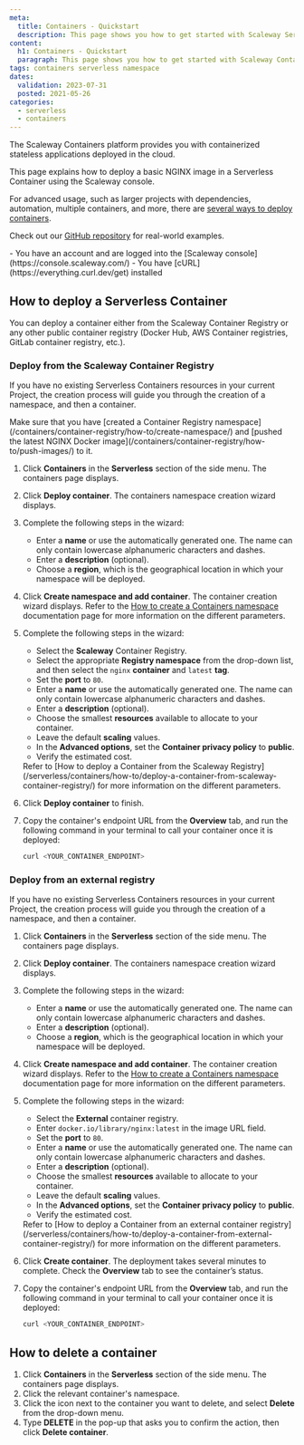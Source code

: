 ```yaml
---
meta:
  title: Containers - Quickstart
  description: This page shows you how to get started with Scaleway Serverless Containers
content:
  h1: Containers - Quickstart
  paragraph: This page shows you how to get started with Scaleway Containers
tags: containers serverless namespace
dates:
  validation: 2023-07-31
  posted: 2021-05-26
categories:
  - serverless
  - containers
---
```


The Scaleway Containers platform provides you with containerized stateless applications deployed in the cloud.

This page explains how to deploy a basic NGINX image in a Serverless Container using the Scaleway console.

For advanced usage, such as larger projects with dependencies, automation, multiple containers, and more, there are [several ways to deploy containers](/serverless/containers/reference-content/deploy-container/).

Check out our [GitHub repository](https://github.com/scaleway/serverless-examples) for real-world examples.

<Macro id="iam-requirements" />

<Message type="requirement">
  - You have an account and are logged into the [Scaleway console](https://console.scaleway.com/)
  - You have [cURL](https://everything.curl.dev/get) installed 
</Message>

## How to deploy a Serverless Container

You can deploy a container either from the Scaleway Container Registry or any other public container registry (Docker Hub, AWS Container registries, GitLab container registry, etc.).

### Deploy from the Scaleway Container Registry

If you have no existing Serverless Containers resources in your current Project, the creation process will guide you through the creation of a namespace, and then a container.

<Message type="note">
  Make sure that you have [created a Container Registry namespace](/containers/container-registry/how-to/create-namespace/) and [pushed the latest NGINX Docker image](/containers/container-registry/how-to/push-images/) to it.
</Message>

1. Click **Containers** in the **Serverless** section of the side menu. The containers page displays.
2. Click **Deploy container**. The containers namespace creation wizard displays.
3. Complete the following steps in the wizard: 
    - Enter a **name** or use the automatically generated one. The name can only contain lowercase alphanumeric characters and dashes.
    - Enter a **description** (optional). 
    - Choose a **region**, which is the geographical location in which your namespace will be deployed.
4. Click **Create namespace and add container**. The container creation wizard displays.
    <Message type="note">
      Refer to the [How to create a Containers namespace](/serverless/containers/how-to/create-a-containers-namespace/) documentation page for more information on the different parameters.
    </Message>
5. Complete the following steps in the wizard:
    - Select the **Scaleway** Container Registry.
    - Select the appropriate **Registry namespace** from the drop-down list, and then select the `nginx` **container** and `latest` **tag**.
    - Set the **port** to `80`.
    - Enter a **name** or use the automatically generated one. The name can only contain lowercase alphanumeric characters and dashes.
    - Enter a **description** (optional).
    - Choose the smallest **resources** available to allocate to your container.
    - Leave the default **scaling** values.
    - In the **Advanced options**, set the **Container privacy policy** to **public**.
    - Verify the estimated cost.
    <Message type="note">
      Refer to [How to deploy a Container from the Scaleway Registry](/serverless/containers/how-to/deploy-a-container-from-scaleway-container-registry/) for more information on the different parameters.
    </Message>
6. Click **Deploy container** to finish.

7. Copy the container's endpoint URL from the **Overview** tab, and run the following command in your terminal to call your container once it is deployed:
    ```bash
    curl <YOUR_CONTAINER_ENDPOINT>
    ```

### Deploy from an external registry

If you have no existing Serverless Containers resources in your current Project, the creation process will guide you through the creation of a namespace, and then a container.

1. Click **Containers** in the **Serverless** section of the side menu. The containers page displays.
2. Click **Deploy container**. The containers namespace creation wizard displays.
3. Complete the following steps in the wizard: 
    - Enter a **name** or use the automatically generated one. The name can only contain lowercase alphanumeric characters and dashes.
    - Enter a **description** (optional). 
    - Choose a **region**, which is the geographical location in which your namespace will be deployed.
4. Click **Create namespace and add container**. The container creation wizard displays.
    <Message type="note">
      Refer to the [How to create a Containers namespace](/serverless/containers/how-to/create-a-containers-namespace/) documentation page for more information on the different parameters.
    </Message>
5. Complete the following steps in the wizard:
    - Select the **External** container registry.
    - Enter `docker.io/library/nginx:latest` in the image URL field.
    - Set the **port** to `80`.
    - Enter a **name** or use the automatically generated one. The name can only contain lowercase alphanumeric characters and dashes.
    - Enter a **description** (optional).
    - Choose the smallest **resources** available to allocate to your container.
    - Leave the default **scaling** values.
    - In the **Advanced options**, set the **Container privacy policy** to **public**.
    - Verify the estimated cost.
    <Message type="note">
      Refer to [How to deploy a Container from an external container registry](/serverless/containers/how-to/deploy-a-container-from-external-container-registry/) for more information on the different parameters.
    </Message>
6. Click **Create container**. The deployment takes several minutes to complete. Check the **Overview** tab to see the container’s status.

7. Copy the container's endpoint URL from the **Overview** tab, and run the following command in your terminal to call your container once it is deployed:
    ```bash
    curl <YOUR_CONTAINER_ENDPOINT>
    ```

## How to delete a container

1. Click **Containers** in the **Serverless** section of the side menu. The containers page displays.
2. Click the relevant container's namespace.
3. Click the <Icon name="more" /> icon next to the container you want to delete, and select **Delete** from the drop-down menu.
4. Type **DELETE** in the pop-up that asks you to confirm the action, then click **Delete container**.